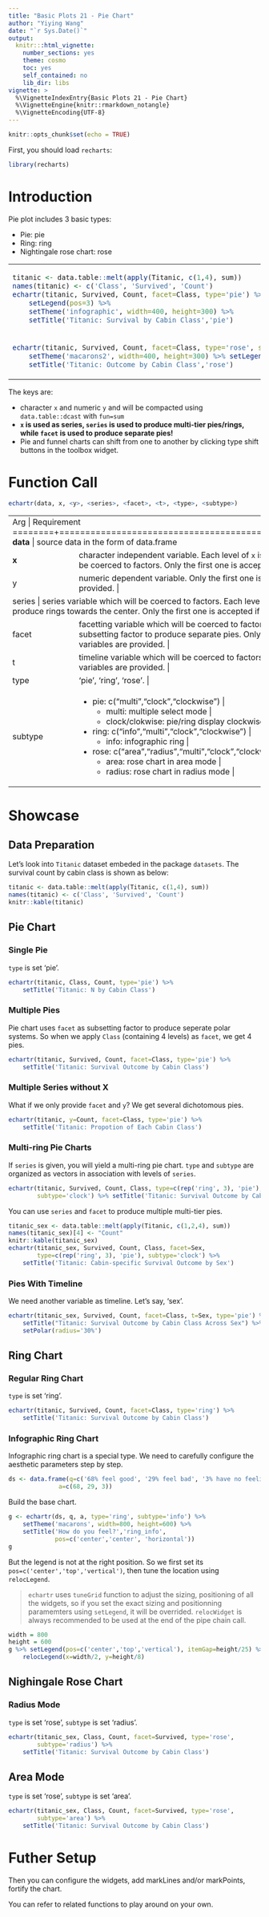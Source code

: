 ---
title: "Basic Plots 21 - Pie Chart"
author: "Yiying Wang"
date: "`r Sys.Date()`"
output: 
  knitr:::html_vignette:
    number_sections: yes
    theme: cosmo
    toc: yes
    self_contained: no
    lib_dir: libs
vignette: >
  %\VignetteIndexEntry{Basic Plots 21 - Pie Chart}
  %\VignetteEngine{knitr::rmarkdown_notangle}
  %\VignetteEncoding{UTF-8}
---

```{r setup, include=FALSE}
knitr::opts_chunk$set(echo = TRUE)
```

First, you should load `recharts`:
```{r}
library(recharts)
```

# Introduction

Pie plot includes 3 basic types:

- Pie: pie
- Ring: ring
- Nightingale rose chart: rose

<table id='intro'>
<tr><td>
```{r,echo=FALSE}
titanic <- data.table::melt(apply(Titanic, c(1,4), sum))
names(titanic) <- c('Class', 'Survived', 'Count')
echartr(titanic, Survived, Count, facet=Class, type='pie') %>% 
    setLegend(pos=3) %>%
    setTheme('infographic', width=400, height=300) %>%
    setTitle('Titanic: Survival by Cabin Class','pie')
```
</td>
<td>
```{r,echo=FALSE}
echartr(titanic, Survived, Count, facet=Class, type='ring') %>% 
    setTheme('roma', width=400, height=300) %>% setLegend(pos=3) %>%
    setTitle('Titanic: Outcome by Cabin Class','ring')
```
</td></tr>
<tr><td>
```{r,echo=FALSE}
echartr(titanic, Survived, Count, facet=Class, type='rose', sub='radius') %>% 
    setTheme('macarons2', width=400, height=300) %>% setLegend(pos=3) %>%
    setTitle('Titanic: Outcome by Cabin Class','rose')
```
</td><td>

</td></tr>
</table>

The keys are:

- character `x` and numeric `y` and will be compacted using `data.table::dcast` with `fun=sum`
- **`x` is used as series, `series` is used to produce multi-tier pies/rings, while `facet` is used to produce separate pies!**
- Pie and funnel charts can shift from one to another by clicking type shift buttons in the toolbox widget.

# Function Call

```r
echartr(data, x, <y>, <series>, <facet>, <t>, <type>, <subtype>)
```

+--------+--------------------------------------------------------------------+
| Arg    |  Requirement                                                       |
+========+====================================================================+
| **data** | source data in the form of data.frame                            |
+--------+--------------------------------------------------------------------+
| **x**  | character independent variable. Each level of `x` is treated as a data series. Other type will be coerced to factors. Only the first one is accepted if multiple variables are provided. |
+--------+--------------------------------------------------------------------+
| y      | numeric dependent variable. Only the first one is accepted if multiple variables are provided. |
+--------+--------------------------------------------------------------------+
| series  | series variable which will be coerced to factors. Each level of `series` is treated as a tyre factor to produce rings towards the center. Only the first one is accepted if multiple variables are provided. |
+--------+--------------------------------------------------------------------+
| facet  | facetting variable which will be coerced to factors. Each level of `facet` is treated as a subsetting factor to produce separate pies. Only the first one is accepted if multiple variables are provided. |
+--------+--------------------------------------------------------------------+
|  t     | timeline variable which will be coerced to factors. Only the first one is accepted if multiple variables are provided. |
+--------+--------------------------------------------------------------------+
| type   | 'pie', 'ring', 'rose'. |
+--------+--------------------------------------------------------------------+
| subtype| - pie: c("multi","clock","clockwise") | 
|        |     + multi: multiple select mode |
|        |     + clock/clokwise: pie/ring display clockwise |
|        | - ring: c("info","multi","clock","clockwise") |
|        |     + info: infographic ring |
|        | - rose: c("area","radius","multi","clock","clockwise") |
|        |     + area: rose chart in area mode |
|        |     + radius: rose chart in radius mode |
+--------+--------------------------------------------------------------------+


# Showcase

## Data Preparation

Let's look into `Titanic` dataset embeded in the package `datasets`. The survival count by cabin class is shown as below:

```{r}
titanic <- data.table::melt(apply(Titanic, c(1,4), sum))
names(titanic) <- c('Class', 'Survived', 'Count')
knitr::kable(titanic)
```

## Pie Chart

### Single Pie

`type` is set 'pie'.

```{r}
echartr(titanic, Class, Count, type='pie') %>%
    setTitle('Titanic: N by Cabin Class')
```

### Multiple Pies

Pie chart uses `facet` as subsetting factor to produce seperate polar systems. So when we apply `Class` (containing 4 levels) as `facet`, we get 4 pies.

```{r}
echartr(titanic, Survived, Count, facet=Class, type='pie') %>%
    setTitle('Titanic: Survival Outcome by Cabin Class')
```

### Multiple Series without X

What if we only provide `facet` and `y`? We get several dichotomous pies.

```{r}
echartr(titanic, y=Count, facet=Class, type='pie') %>%
    setTitle('Titanic: Propotion of Each Cabin Class')
```

### Multi-ring Pie Charts

If `series` is given, you will yield a multi-ring pie chart. `type` and `subtype` are organized as vectors in association with levels of `series`.

```{r}
echartr(titanic, Survived, Count, Class, type=c(rep('ring', 3), 'pie'),
        subtype='clock') %>% setTitle('Titanic: Survival Outcome by Cabin Class')
```

You can use `series` and `facet` to produce multiple multi-tier pies.

```{r}
titanic_sex <- data.table::melt(apply(Titanic, c(1,2,4), sum))
names(titanic_sex)[4] <- "Count"
knitr::kable(titanic_sex)
echartr(titanic_sex, Survived, Count, Class, facet=Sex, 
        type=c(rep('ring', 3), 'pie'), subtype='clock') %>% 
    setTitle('Titanic: Cabin-specific Survival Outcome by Sex')
```

### Pies With Timeline

We need another variable as timeline. Let's say, 'sex'.

```{r}
echartr(titanic_sex, Survived, Count, facet=Class, t=Sex, type='pie') %>% 
    setTitle("Titanic: Survival Outcome by Cabin Class Across Sex") %>%
    setPolar(radius='30%')
```

## Ring Chart

### Regular Ring Chart

`type` is set 'ring'.

```{r}
echartr(titanic, Survived, Count, facet=Class, type='ring') %>%
    setTitle('Titanic: Survival Outcome by Cabin Class')
```

### Infographic Ring Chart

Infographic ring chart is a special type. We need to carefully configure the aesthetic parameters step by step.

```{r}
ds <- data.frame(q=c('68% feel good', '29% feel bad', '3% have no feelings'),
              a=c(68, 29, 3))
```

Build the base chart.

```{r}
g <- echartr(ds, q, a, type='ring', subtype='info') %>% 
    setTheme('macarons', width=800, height=600) %>%
    setTitle('How do you feel?','ring_info', 
             pos=c('center','center', 'horizontal'))
g
```

But the legend is not at the right position. So we first set its `pos=c('center','top','vertical')`, then tune the location using `relocLegend`. 

> `echartr` uses `tuneGrid` function to adjust the sizing, positioning of all the widgets, so if you set the exact sizing and positionning paramemters using `setLegend`, it will be overrided. `relocWidget` is always recommended to be used at the end of the pipe chain call. 

```{r}
width = 800
height = 600
g %>% setLegend(pos=c('center','top','vertical'), itemGap=height/25) %>%
    relocLegend(x=width/2, y=height/8)
```

## Nighingale Rose Chart 

### Radius Mode

`type` is set 'rose', `subtype` is set 'radius'.

```{r}
echartr(titanic_sex, Class, Count, facet=Survived, type='rose', 
        subtype='radius') %>%
    setTitle('Titanic: Survival Outcome by Cabin Class') 
```

## Area Mode

`type` is set 'rose', `subtype` is set 'area'.

```{r}
echartr(titanic_sex, Class, Count, facet=Survived, type='rose', 
        subtype='area') %>%
    setTitle('Titanic: Survival Outcome by Cabin Class') 
```


# Futher Setup

Then you can configure the widgets, add markLines and/or markPoints, fortify the chart.

You can refer to related functions to play around on your own.


